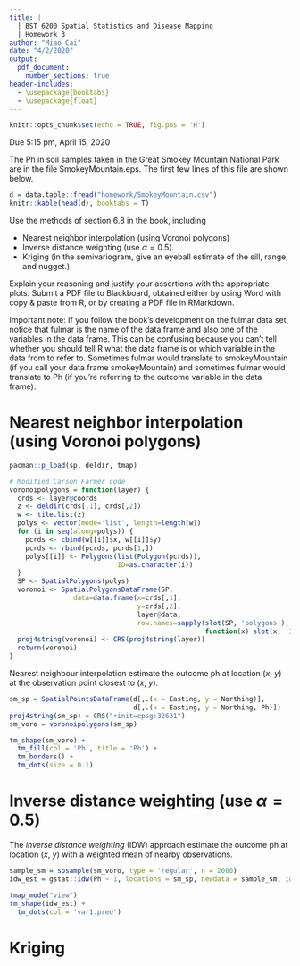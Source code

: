 ```yaml
---
title: | 
  | BST 6200 Spatial Statistics and Disease Mapping
  | Homework 3
author: "Miao Cai"
date: "4/2/2020"
output:
  pdf_document: 
    number_sections: true
header-includes:
  - \usepackage{booktabs}
  - \usepackage{float}
---
```


```r
knitr::opts_chunk$set(echo = TRUE, fig.pos = 'H')
```

Due 5:15 pm, April 15, 2020

The Ph in soil samples taken in the Great Smokey Mountain National Park are in the file SmokeyMountain.eps. The first few lines of this file are shown below.

```r
d = data.table::fread("homework/SmokeyMountain.csv")
knitr::kable(head(d), booktabs = T)
```

Use the methods of section 6.8 in the book, including

- Nearest neighbor interpolation (using Voronoi polygons)
- Inverse distance weighting (use $\alpha = 0.5$).
- Kriging (in the semivariogram, give an eyeball estimate of the sill, range, and nugget.)

Explain your reasoning and justify your assertions with the appropriate plots. Submit a PDF file to Blackboard, obtained either by using Word with copy & paste from R, or by creating a PDF file in RMarkdown.

Important note: If you follow the book's development on the fulmar data set, notice that fulmar is the name of the data frame and also one of the variables in the data frame. This can be confusing because you can’t tell whether you should tell R what the data frame is or which variable in the data from to refer to. Sometimes fulmar would translate to smokeyMountain (if you call your data frame smokeyMountain) and sometimes fulmar would translate to Ph (if you're referring to the outcome variable in the data frame).

<!--
Second, for the homework on the smokey mountain data, use only the (easting,northing) data, and of course the ph data.  The z variable (elevation) might come into play in a more thorough analysis, but I'm not asking you to do this.
-->

Nearest neighbor interpolation (using Voronoi polygons)
=======================================================

```r
pacman::p_load(sp, deldir, tmap)

# Modified Carson Farmer code
voronoipolygons = function(layer) {
  crds <- layer@coords
  z <- deldir(crds[,1], crds[,2])
  w <- tile.list(z)
  polys <- vector(mode='list', length=length(w))
  for (i in seq(along=polys)) {
    pcrds <- cbind(w[[i]]$x, w[[i]]$y)
    pcrds <- rbind(pcrds, pcrds[1,])
    polys[[i]] <- Polygons(list(Polygon(pcrds)),
                           ID=as.character(i))
  }
  SP <- SpatialPolygons(polys)
  voronoi <- SpatialPolygonsDataFrame(SP, 
                data=data.frame(x=crds[,1], 
                                y=crds[,2], 
                                layer@data,
                                row.names=sapply(slot(SP, 'polygons'), 
                                                 function(x) slot(x, 'ID'))))
  proj4string(voronoi) <- CRS(proj4string(layer))
  return(voronoi)
}
```

Nearest neighbour interpolation estimate the outcome ph at location ($x$, $y$) at the observation point closest to ($x$, $y$).

```r
sm_sp = SpatialPointsDataFrame(d[,.(x = Easting, y = Northing)],
                               d[,.(x = Easting, y = Northing, Ph)])
proj4string(sm_sp) = CRS("+init=epsg:32631")
sm_voro = voronoipolygons(sm_sp)

tm_shape(sm_voro) + 
  tm_fill(col = 'Ph', title = 'Ph') + 
  tm_borders() + 
  tm_dots(size = 0.1)
```



Inverse distance weighting (use $\alpha = 0.5$)
===============================================
The *inverse distance weighting* (IDW) approach estimate the outcome ph at location ($x$, $y$) with a weighted mean of nearby observations.

```r
sample_sm = spsample(sm_voro, type = 'regular', n = 2000)
idw_est = gstat::idw(Ph ~ 1, locations = sm_sp, newdata = sample_sm, idp = 0.5)

tmap_mode("view")
tm_shape(idw_est) + 
  tm_dots(col = 'var1.pred')
```


Kriging
=======

